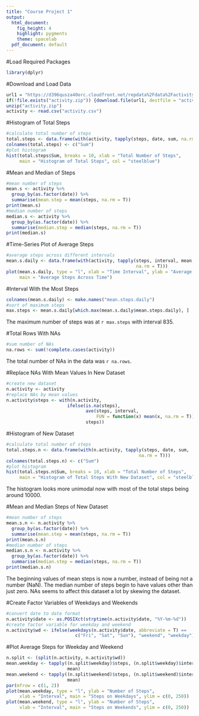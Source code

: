 ```yaml
---
title: "Course Project 1"
output:
  html_document:
    fig_height: 4
    highlight: pygments
    theme: spacelab
  pdf_document: default
---
```


#Load Required Packages

```r
library(dplyr)
```

#Download and Load Data

```r
url1 = "https://d396qusza40orc.cloudfront.net/repdata%2Fdata%2Factivity.zip"
if(!file.exists("activity.zip")) {download.file(url1, destfile = "activity.zip")}
unzip("activity.zip")
activity <- read.csv("activity.csv")
```

#Histogram of Total Steps

```r
#calculate total number of steps
total.steps <- data.frame(with(activity, tapply(steps, date, sum, na.rm = T)))
colnames(total.steps) <- c("Sum")
#plot histogram
hist(total.steps$Sum, breaks = 10, xlab = "Total Number of Steps",
     main = "Histogram of Total Steps", col = "steelblue")
```

#Mean and Median of Steps

```r
#mean number of steps
mean.s <- activity %>%
  group_by(as.factor(date)) %>%
  summarise(mean.step = mean(steps, na.rm = T))
print(mean.s)
#median number of steps
median.s <- activity %>%
  group_by(as.factor(date)) %>%
  summarise(median.step = median(steps, na.rm = T))
print(median.s)
```

#Time-Series Plot of Average Steps

```r
#average steps across different intervals
mean.s.daily <- data.frame(with(activity, tapply(steps, interval, mean, 
                                                 na.rm = T)))
plot(mean.s.daily, type = "l", xlab = "Time Interval", ylab = "Average Steps",
     main = "Average Steps Across Time")
```

#Interval With the Most Steps

```r
colnames(mean.s.daily) <- make.names("mean.steps.daily")
#sort of maximum steps
max.steps <- mean.s.daily[which.max(mean.s.daily$mean.steps.daily), ]
```

The maximum number of steps was at `r max.steps` with interval 835.

#Total Rows With NAs

```r
#sum number of NAs
na.rows <- sum(!complete.cases(activity))
```

The total number of NAs in the data was `r na.rows`.

#Replace NAs With Mean Values In New Dataset

```r
#create new dataset
n.activity <- activity
#replace NAs by mean values
n.activity$steps <- with(n.activity, 
                       ifelse(is.na(steps), 
                              ave(steps, interval, 
                                  FUN = function(x) mean(x, na.rm = T)), 
                              steps))
```

#Histogram of New Dataset

```r
#calculate total number of steps
total.steps.n <- data.frame(with(n.activity, tapply(steps, date, sum, 
                                                  na.rm = T)))
colnames(total.steps.n) <- c("Sum")
#plot histogram
hist(total.steps.n$Sum, breaks = 10, xlab = "Total Number of Steps",
     main = "Histogram of Total Steps With New Dataset", col = "steelblue")
```

The histogram looks more unimodal now with most of the total steps being around 10000.

#Mean and Median Steps of New Dataset

```r
#mean number of steps
mean.s.n <- n.activity %>%
  group_by(as.factor(date)) %>%
  summarise(mean.step = mean(steps, na.rm = T))
print(mean.s.n)
#median number of steps
median.s.n <- n.activity %>%
  group_by(as.factor(date)) %>%
  summarise(median.step = median(steps, na.rm = T))
print(median.s.n)
```

The beginning values of mean steps is now a number, instead of being not a number (NaN). The median number of steps begin to have values other than just zero. NAs seems to affect this dataset a lot by skewing the dataset.

#Create Factor Variables of Weekdays and Weekends

```r
#convert date to date format
n.activity$date <- as.POSIXct(strptime(n.activity$date, "%Y-%m-%d"))
#create factor variable for weekday and weekend
n.activity$wd <- ifelse(weekdays(n.activity$date, abbreviate = T) ==
                          c("Fri", "Sat", "Sun"), "weekend", "weekday")
```

#Plot Average Steps for Weekday and Weekend

```r
n.split <- (split(n.activity, n.activity$wd))
mean.weekday <- tapply((n.split$weekday)$steps, (n.split$weekday)$interval,
                       mean)
mean.weekend <- tapply((n.split$weekend)$steps, (n.split$weekend)$interval,
                       mean)
par(mfrow = c(1, 2))
plot(mean.weekday, type = "l", ylab = "Number of Steps",
     xlab = "Interval", main = "Steps on Weekdays", ylim = c(0, 250))
plot(mean.weekend, type = "l", ylab = "Number of Steps",
     xlab = "Interval", main = "Steps on Weekends", ylim = c(0, 250))
```